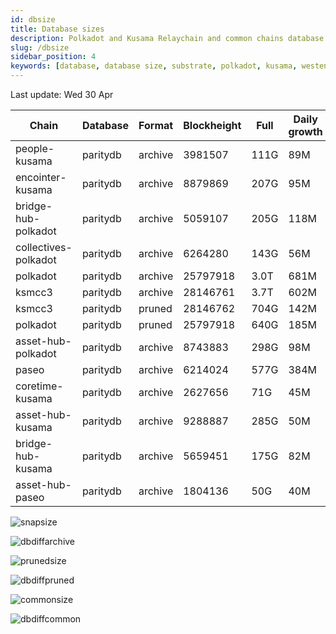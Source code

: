 ```yaml
---
id: dbsize
title: Database sizes
description: Polkadot and Kusama Relaychain and common chains database sizes
slug: /dbsize
sidebar_position: 4
keywords: [database, database size, substrate, polkadot, kusama, westend]
---
```



Last update: Wed 30 Apr

| Chain    | Database   | Format | Blockheight | Full         | Daily growth |
| ------------------------| ----------- | -------- | ------- | ---------- | ----- | 
| people-kusama | paritydb | archive | 3981507 | 111G | 89M |
| encointer-kusama | paritydb | archive | 8879869 | 207G | 95M |
| bridge-hub-polkadot | paritydb | archive | 5059107 | 205G | 118M |
| collectives-polkadot | paritydb | archive | 6264280 | 143G | 56M |
| polkadot | paritydb | archive | 25797918 | 3.0T | 681M |
| ksmcc3 | paritydb | archive | 28146761 | 3.7T | 602M |
| ksmcc3 | paritydb | pruned | 28146762 | 704G | 142M |
| polkadot | paritydb | pruned | 25797918 | 640G | 185M |
| asset-hub-polkadot | paritydb | archive | 8743883 | 298G | 98M |
| paseo | paritydb | archive | 6214024 | 577G | 384M |
| coretime-kusama | paritydb | archive | 2627656 | 71G | 45M |
| asset-hub-kusama | paritydb | archive | 9288887 | 285G | 50M |
| bridge-hub-kusama | paritydb | archive | 5659451 | 175G | 82M |
| asset-hub-paseo | paritydb | archive | 1804136 | 50G | 40M |

![snapsize](/img/archivesize.png)

![dbdiffarchive](/img/dbdiffrelay.png)

![prunedsize](/img/prunedsize.png)

![dbdiffpruned](/img/dbdiffpruned.png)

![commonsize](/img/commonsize.png)

![dbdiffcommon](/img/dbdiffcommon.png)
